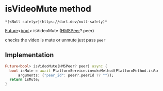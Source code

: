 # isVideoMute method

    *[<Null safety>](https://dart.dev/null-safety)*

[Future](https://api.flutter.dev/flutter/dart-async/Future-class.html)&lt;[bool](https://api.flutter.dev/flutter/dart-core/bool-class.html)> isVideoMute
([HMSPeer](../../hmssdk_flutter/HMSPeer-class)? peer)

<p>checks the video is mute or unmute just pass <code>peer</code></p>

## Implementation

```dart
Future<bool> isVideoMute(HMSPeer? peer) async {
  bool isMute = await PlatformService.invokeMethod(PlatformMethod.isVideoMute,
      arguments: {"peer_id": peer?.peerId ?? ""});
  return isMute;
}
```
